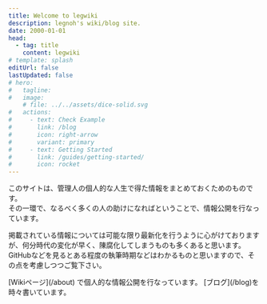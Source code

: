 ```yaml
---
title: Welcome to legwiki
description: legnoh's wiki/blog site.
date: 2000-01-01
head:
  - tag: title
    content: legwiki
# template: splash
editUrl: false
lastUpdated: false
# hero:
#   tagline: 
#   image:
    # file: ../../assets/dice-solid.svg
#   actions:
#     - text: Check Example
#       link: /blog
#       icon: right-arrow
#       variant: primary
#     - text: Getting Started
#       link: /guides/getting-started/
#       icon: rocket
---
```



このサイトは、管理人の個人的な人生で得た情報をまとめておくためのものです。  
その一環で、なるべく多くの人の助けになればということで、情報公開を行なっています。

掲載されている情報については可能な限り最新化を行うように心がけておりますが、何分時代の変化が早く、陳腐化してしまうものも多くあると思います。GitHubなどを見るとある程度の執筆時期などはわかるものと思いますので、その点を考慮しつつご覧下さい。


<CardGrid>
    <Card title="legwiki" icon="open-book">[Wikiページ](/about) で個人的な情報公開を行なっています。</Card>
    <Card title="leglog" icon="pencil">[ブログ](/blog)を時々書いています。</Card>
</CardGrid>
